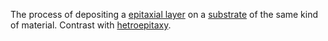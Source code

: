 The process of depositing a [[epitaxial layer]] on a [[substrate]] of the same kind of material.  Contrast with [[hetroepitaxy]].